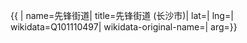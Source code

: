 {{ {{{1|PRC admin/showdata}}}|
name=先锋街道|
title=先锋街道 (长沙市)|
lat=|
lng=|
wikidata=Q101110497|
wikidata-original-name=|
arg={{{arg|}}}}}